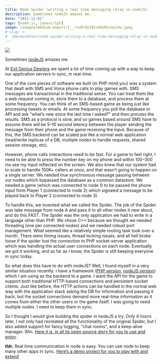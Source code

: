 ```yaml
---
title: Node Spider (writing a real time messaging relay in nodeJS)
description: Sometimes nodeJS amazes me.
date: "2011-12-01"
tags: [node.js, javascript]
image: /images/medium-export/1__rso6t9yfQIcm9iMis4yiVw.jpeg
# slug: >-
#  /@evantahler/node-spider-writing-a-real-time-messaging-relay-in-nodejs-2bddd6cbae00
---
```


![](/images/medium-export/1__rso6t9yfQIcm9iMis4yiVw.jpeg)

Sometimes [nodeJS](http://nodejs.org/) amazes me.

At [Evil Genius Designs](http://evilgeniusdesigns.com) we spent a lot of time coming up with a way to keep our application servers in sync, in real-time.

One of the core pieces of software we built (in PHP mind you) was a system that dealt with SMS and Voice phone calls to play games with. SMS messages are transactional in the traditional sense. You can treat them like a web request coming in, store them to a database, and process them at some frequency. You can think of an SMS-based game as being just like processing tweets or emails. At some frequency you poll the database or API and ask "what’s new since the last time I asked?" and then process the results. SMS as a protocol is slow, and so games based around SMS have to assume there will be 5–10 second latency between the player sending the message from their phone and the game receiving the input. Because of this, the SMS backend can be scaled just like a normal web application (read/write replicas of a DB, multiple nodes to handle requests, shared session storage, etc).

However, phone calls interactions need to be fast. For a game to feel right, I need to be able to press the number key on my phone and within 100–300 ms see my input reflected on the screen. We also knew that our system had to scale to handle 100K+ callers at once, and that wasn’t going to happen on a single server. We needed true synchronous message passing between our nodes which bypassed the database as a common datastore. We needed a game (which was connected to node 1) to be passed the phone input from Player 1 (connected to node 2) which signaled a message to be played back to Player 2 (connected to node 3).

To handle this, we invented what we called the Spider. The job of the Spider was take message from node A and pass it to all other nodes it new about, and do this FAST. The Spider was the only application we had to write in a language other than PHP. We chose C++ because we thought we needed threading (one per connected nodes) and we needed robust port management. What seemed like a relatively simple routing task took over a month. There were timing issues, thread locking issues, and all hell broke loose if the spider lost the connection to PHP socket-server application which was handling the actual user connections on each node. Eventually we got it working, and as far as I know, the Spider is still keeping everyone in sync today.

So what does this have to do with nodeJS? Well, I found myself in a very similar situation recently. I have a framework ([PHP version](https://github.com/evantahler/PHP-DAVE-API), [nodeJS version](https://github.com/evantahler/nodeDaveAPI)) which I am using as the backend to a game. I want the API for the game to support both traditional HTTP-based connections and persistent socket clients. Just like before, the HTTP actions can be handled in the normal web way with the application stack asking the DB for information and passing it back, but the socket connections demand more real-time information as it comes from either the other users or the game itself. I was going to need multiple nodes. I need to keep them in sync.

So I thought I would give building the spider in nodeJS a try. Only 4 hours later, I not only had recreated all the functionality of the original Spider, but I also added support for fancy logging, "chat rooms", and a keep-alive manager. Win. [Here it is, in all its open-source glory for you to use and enjoy](https://github.com/evantahler/nodeSpider).

**tldr**; Real time communication in node is easy. You can use node to keep many other apps in sync. [Here’s a demo project for you to play with and extend](https://github.com/evantahler/nodeSpider)

